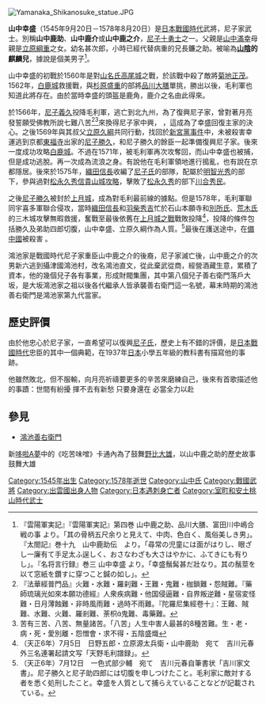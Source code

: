 [[File:Yamanaka_Shikanosuke_statue.JPG|thumb]]
{{japanese|japanese=山中 幸盛|kana=やまなか ゆきもり|romaji=Yamanaka Yukimori}}

'''山中幸盛'''（1545年9月20日－1578年8月20日）是[[日本戰國時代|日本戰國時代]]武將，尼子家武士。別稱'''山中鹿助'''、'''山中鹿介'''或'''山中鹿之介'''，[[尼子十勇士|尼子十勇士]]之一。父親是[[山中滿幸|山中滿幸]]母親是[[立原綱重|立原綱重]]之女。幼名甚次郎，小時已經代替病重的兄長鐮之助。被喻為'''[[山陰道_(日本)|山陰]]的麒麟兒'''，據說是個美男子<ref>『雲陽軍実記』『雲陽軍実記』第四巻 山中鹿之助、品川大膳、富田川中嶋合戦の事 より。「其の骨柄五尺余りと見えて、中肉、色白く、風俗美しき男」。『太閤記』巻十九　山中鹿助伝　より。「尋常の児童には面がはりし、眼ざし一廉有て手足太ふ逞しく、おさなわざも大さはやかに、ふてきにも有りし」。『名将言行録』巻三 山中幸盛 より。「幸盛鬚髯甚だ壯なり。其の鬚莖を以て窓紙を鑽すに穿つこと鍼の如し」。</ref>。

山中幸盛的初戰於1560年是對[[山名氏|山名氏]][[高尾城|高尾城]]之戰，於該戰中殺了敵將[[菊地正茂|菊地正茂]]。1562年，[[白鹿城|白鹿城]]救援戰，與[[杉原盛重|杉原盛重]]的部將[[品川大膳|品川大膳]]單挑，勝出以後，毛利軍也知道此將存在。由於當時幸盛的頭盔是鹿角，鹿介之名由此得來。

於1566年，[[尼子義久|尼子義久]]投降毛利軍，逃亡到北九州，為了復興尼子家，曾對著月亮發誓願受佛教所說七難八苦<ref>『法華經普門品』火難・水難・羅刹難・王難・鬼難・枷鎖難・怨賊難。『藥師琉璃光如來本願功德經』人衆疾病難・他国侵逼難・自界叛逆難・星宿変怪難・日月薄蝕難・非時風雨難・過時不雨難。『陀羅尼集經卷十』：王難、賊難、水難、火難、羅剎難、荼枳鬼難、毒藥難。</ref><ref>苦有三苦、八苦、無量諸苦。「八苦」人生中害人最甚的8種苦難。生・老・病・死・愛別離・怨憎會・求不得・五陰盛熾</ref>來換得尼子家中興， {{fact|名句「七難八苦」也是由此而來}}，這成為了幸盛回復主家的決心。之後1569年與其叔父[[立原久綱|立原久綱]]共同行動，找回於[[新宮黨|新宮黨事件]]中，未被殺害幸運逃到京都[[東福寺|東福寺]]出家的[[尼子勝久|尼子勝久]]，和尼子勝久的餘臣一起準備復興尼子家。後來一度成功攻略[[白鹿城|白鹿城]]。不過在1571年，被毛利軍再次攻奪回，而山中幸盛也被捕，但是成功逃脫。再一次成為流浪之身。有說他在毛利軍領地進行搗亂，也有說在京都隱居。後來於1575年，[[織田信長|織田信長]]收編了[[尼子氏|尼子氏]]的部隊，配屬於[[明智光秀|明智光秀]]的部下，參與過對[[松永久秀|松永久秀]][[信貴山城之戰|信貴山城攻略]]，擊敗了[[松永久秀|松永久秀]]的部下[[川合秀民|川合秀民]]。

之後[[尼子勝久|尼子勝久]]被封於[[上月城|上月城]]，成為對毛利最前線的據點。但是1578年，毛利軍聯同宇喜多軍聯合侵攻，當時[[織田信長|織田信長]]和[[羽柴秀吉|羽柴秀吉]]忙於石山本願寺和[[別所氏|別所氏]]、[[荒木氏|荒木氏]]的三木城攻擊無暇救援，奮戰至最後依舊在[[上月城之戰|上月城之戰]]戰敗投降<ref>（天正6年）7月5日　日野五郎・立原源太兵衛・山中鹿助　宛て　吉川元春外三名連署起請文写「天野毛利譜録」。</ref>，投降的條件包括勝久及弟助四郎切腹，山中幸盛、立原久綱作為人質。<ref>（天正6年）7月12日　一色式部少輔　宛て　吉川元春自筆書状「吉川家文書」。尼子勝久と尼子助四郎には切腹を申しつけたこと。毛利家に敵対する者を悉く処刑したこと。幸盛を人質として捕らえていることなどが記載されている。</ref>最後在護送途中，在[[備中國|備中國]]被殺害 。

鴻池家是戰國時代尼子家重臣山中鹿之介的後裔，尼子家滅亡後，山中鹿之介的次男新六逃到攝津國鴻池村，改名鴻池直文，從此棄武從商，經營酒藏生意，累積了資本，他的幾個兒子各有事業，形成財閥集團，其中第八個兒子善右衛門落戶大坂，是大坂鴻池家之祖以後各代繼承人皆承襲善右衛門這一名號，幕末時期的鴻池善右衛門是鴻池家第九代當家。

==歷史評價==
由於他忠心於尼子家，一直希望可以復興[[尼子氏|尼子氏]]，歷史上有不錯的評價，是[[日本戰國時代|日本戰國時代]]忠臣的其中一個典範，在1937年[[日本|日本]]小學五年級的教科書有描寫他的事跡。

他雖然敗北，但不服輸，向月亮祈禱要更多的辛苦來磨練自己，後來有首歌描述他的事蹟：世間有紛擾 揮不去有新愁 只要身還在 必當全力以赴

== 參見 ==

*[[鴻池善右衛門|鴻池善右衛門]]
{{DEFAULTSORT:Yamanaka, Yukimori}}
[[Category:1545年出生|Category:1545年出生]]
[[Category:1578年逝世|Category:1578年逝世]]
[[Category:山中氏|Category:山中氏]]
[[Category:戰國武將|Category:戰國武將]]
[[Category:出雲國出身人物|Category:出雲國出身人物]]
[[Category:日本遇刺身亡者|Category:日本遇刺身亡者]]
[[Category:室町和安土桃山時代武士|Category:室町和安土桃山時代武士]]
新[[哆啦A夢|哆啦A夢]]中的《吃苦味噌》卡通內為了鼓舞[[野比大雄|野比大雄]]，以山中鹿之助的歷史故事鼓舞大雄